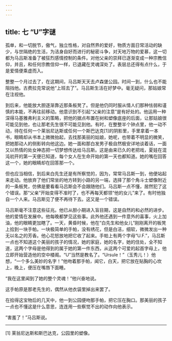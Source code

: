 ```yaml
---
---
---
```

title: 七 “U”字谜
---




孤单，和一切脱节，傲气，独立性格，对自然界的爱好，物质方面日常活动的缺少，与世隔绝的生活，为洁身自好而进行的秘密斗争，对天地万物的爱慕，这一切都为马吕斯准备了被狂烈感情控制的条件。对他父亲的崇拜已逐渐变成一种宗教信仰，并且，和任何宗教信仰一样，已退藏在灵魂深处了。表层总还得有点什么，于是爱情便乘虚而入。

整整一个月过去了，在这期间，马吕斯天天去卢森堡公园。时间一到，什么也不能阻挡他。古费拉克常说他“上班去了”。马吕斯生活在好梦中。毫无疑问，那姑娘常在注视他。

到后来，他能放大胆逐渐靠近那条板凳了。但是他仍同时服从情人们那种怯弱和谨慎的本能，不再往前移动。他意识到不引起“父亲的注意”是有好处的。他运用一种深得马基雅弗利主义的策略，把他的据点布置在树和塑像底座的后面，让那姑娘很可能见到他，也让那老先生很不可能见到他。有时，在整整半个钟点里，他一动不动，待在任何一个莱翁尼达斯或任何一个斯巴达克[1]的阴影里，手里拿着一本书，眼睛却从书本上微微抬起，去找那美丽的姑娘，她呢，也带着不明显的微笑，把她那动人的侧影转向他这边。她一面和那白发男子极自然极安详地谈着话，一面又以热情的处女神态把一切梦想传达给马吕斯。这是由来已久的老把戏，夏娃在混沌初开的第一天便已知道，每个女人在生命开始的第一天也都知道。她的嘴在回答这一个，她的眼睛却在回答那一个。

但也应当相信，到后来白先生还是有所察觉的，因为，常常马吕斯一到，他便站起来走动。他放弃了他们常坐的地方转到小路的另一端，选择了那个角斗士塑像附近的一条板凳，仿佛是要看看马吕斯会不会跟随他们。马吕斯一点不懂，居然犯了这个错误。那“父亲”开始变得不准时了，也不再每天都领“他的女儿”来了。有时他独自一个人来。马吕斯见了便不再待下去。这又是一个错误。

马吕斯毫不注意这些征兆。他已从胆小期进入盲目期，这是自然的和必然的进步。他的爱情在发展中。他每晚都梦见这些事。此外他还遇到一件意外的喜事，火上加油，他的眼睛更加瞎了。一天，黄昏时候，他在“白先生和他女儿”刚刚离开的板凳上拾到一块手帕。一块极简单的手帕，没有绣花，但是白洁，细软，微微发出一种无以名之的芳香。他心花怒放地把它收了起来。手帕上有两个字母“U.F.”，马吕斯一点也不知道这个美丽的孩子的情况，她的家庭，她的名字，她的住处，全不知道，这两个字母是他得到的属于她的第一件东西，从这两个可爱的起首字母上，他立即开始营造他的空中楼阁。“U”当然是教名了。“Ursule！”（玉秀儿！）他想，“一个多么美妙的名字！”他吻着那手帕，闻它，白天，把它放在贴胸的心坎上，晚上，便压在嘴唇下面睡。

“我在这里闻到了她的整个灵魂！”他兴奋地说。

这手帕原是那老先生的，偶然从他衣袋里掉出来罢了。

在拾得这宝物后的几天中，他一到公园便吻那手帕，把它压在胸口。那美丽的孩子一点也不懂这是什么意思，连连用一些察觉不出的动作向他表示。

“害羞了！”马吕斯说。



* * *



[1] 莱翁尼达斯和斯巴达克，公园里的塑像。